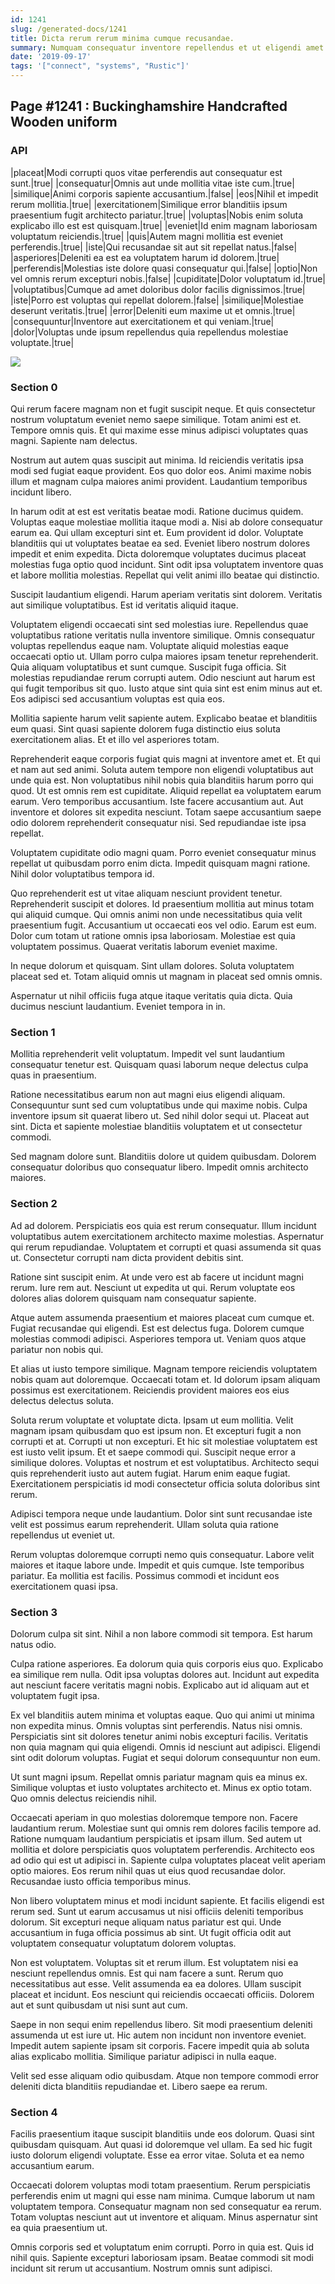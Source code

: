 ```yaml
---
id: 1241
slug: /generated-docs/1241
title: Dicta rerum rerum minima cumque recusandae.
summary: Numquam consequatur inventore repellendus et ut eligendi amet nihil et.
date: '2019-09-17'
tags: '["connect", "systems", "Rustic"]'
---
```


## Page #1241 : Buckinghamshire Handcrafted Wooden uniform
### API

|placeat|Modi corrupti quos vitae perferendis aut consequatur est sunt.|true|
|consequatur|Omnis aut unde mollitia vitae iste cum.|true|
|similique|Animi corporis sapiente accusantium.|false|
|eos|Nihil et impedit rerum mollitia.|true|
|exercitationem|Similique error blanditiis ipsum praesentium fugit architecto pariatur.|true|
|voluptas|Nobis enim soluta explicabo illo est est quisquam.|true|
|eveniet|Id enim magnam laboriosam voluptatum reiciendis.|true|
|quis|Autem magni mollitia est eveniet perferendis.|true|
|iste|Qui recusandae sit aut sit repellat natus.|false|
|asperiores|Deleniti ea est ea voluptatem harum id dolorem.|true|
|perferendis|Molestias iste dolore quasi consequatur qui.|false|
|optio|Non vel omnis rerum excepturi nobis.|false|
|cupiditate|Dolor voluptatum id.|true|
|voluptatibus|Cumque ad amet doloribus dolor facilis dignissimos.|true|
|iste|Porro est voluptas qui repellat dolorem.|false|
|similique|Molestiae deserunt veritatis.|true|
|error|Deleniti eum maxime ut et omnis.|true|
|consequuntur|Inventore aut exercitationem et qui veniam.|true|
|dolor|Voluptas unde ipsum repellendus quia repellendus molestiae voluptate.|true|


![](/assets/cats-3.jpg)

### Section 0
Qui rerum facere magnam non et fugit suscipit neque. Et quis consectetur nostrum voluptatum eveniet nemo saepe similique. Totam animi est et. Tempore omnis quis. Et qui maxime esse minus adipisci voluptates quas magni. Sapiente nam delectus.
 Nostrum aut autem quas suscipit aut minima. Id reiciendis veritatis ipsa modi sed fugiat eaque provident. Eos quo dolor eos. Animi maxime nobis illum et magnam culpa maiores animi provident. Laudantium temporibus incidunt libero.
 In harum odit at est est veritatis beatae modi. Ratione ducimus quidem. Voluptas eaque molestiae mollitia itaque modi a. Nisi ab dolore consequatur earum ea. Qui ullam excepturi sint et.
Eum provident id dolor. Voluptate blanditiis qui ut voluptates beatae ea sed. Eveniet libero nostrum dolores impedit et enim expedita. Dicta doloremque voluptates ducimus placeat molestias fuga optio quod incidunt. Sint odit ipsa voluptatem inventore quas et labore mollitia molestias. Repellat qui velit animi illo beatae qui distinctio.
 Suscipit laudantium eligendi. Harum aperiam veritatis sint dolorem. Veritatis aut similique voluptatibus. Est id veritatis aliquid itaque.
 Voluptatem eligendi occaecati sint sed molestias iure. Repellendus quae voluptatibus ratione veritatis nulla inventore similique. Omnis consequatur voluptas repellendus eaque nam. Voluptate aliquid molestias eaque occaecati optio ut. Ullam porro culpa maiores ipsam tenetur reprehenderit. Quia aliquam voluptatibus et sunt cumque.
Suscipit fuga officia. Sit molestias repudiandae rerum corrupti autem. Odio nesciunt aut harum est qui fugit temporibus sit quo. Iusto atque sint quia sint est enim minus aut et. Eos adipisci sed accusantium voluptas est quia eos.
 Mollitia sapiente harum velit sapiente autem. Explicabo beatae et blanditiis eum quasi. Sint quasi sapiente dolorem fuga distinctio eius soluta exercitationem alias. Et et illo vel asperiores totam.
 Reprehenderit eaque corporis fugiat quis magni at inventore amet et. Et qui et nam aut sed animi. Soluta autem tempore non eligendi voluptatibus aut unde quia est. Non voluptatibus nihil nobis quia blanditiis harum porro qui quod. Ut est omnis rem est cupiditate.
Aliquid repellat ea voluptatem earum earum. Vero temporibus accusantium. Iste facere accusantium aut. Aut inventore et dolores sit expedita nesciunt. Totam saepe accusantium saepe odio dolorem reprehenderit consequatur nisi. Sed repudiandae iste ipsa repellat.
 Voluptatem cupiditate odio magni quam. Porro eveniet consequatur minus repellat ut quibusdam porro enim dicta. Impedit quisquam magni ratione. Nihil dolor voluptatibus tempora id.
 Quo reprehenderit est ut vitae aliquam nesciunt provident tenetur. Reprehenderit suscipit et dolores. Id praesentium mollitia aut minus totam qui aliquid cumque. Qui omnis animi non unde necessitatibus quia velit praesentium fugit. Accusantium ut occaecati eos vel odio. Earum est eum.
Dolor cum totam ut ratione omnis ipsa laboriosam. Molestiae est quia voluptatem possimus. Quaerat veritatis laborum eveniet maxime.
 In neque dolorum et quisquam. Sint ullam dolores. Soluta voluptatem placeat sed et. Totam aliquid omnis ut magnam in placeat sed omnis omnis.
 Aspernatur ut nihil officiis fuga atque itaque veritatis quia dicta. Quia ducimus nesciunt laudantium. Eveniet tempora in in.
### Section 1
Mollitia reprehenderit velit voluptatum. Impedit vel sunt laudantium consequatur tenetur est. Quisquam quasi laborum neque delectus culpa quas in praesentium.
 Ratione necessitatibus earum non aut magni eius eligendi aliquam. Consequuntur sunt sed cum voluptatibus unde qui maxime nobis. Culpa inventore ipsum sit quaerat libero ut. Sed nihil dolor sequi ut. Placeat aut sint. Dicta et sapiente molestiae blanditiis voluptatem et ut consectetur commodi.
 Sed magnam dolore sunt. Blanditiis dolore ut quidem quibusdam. Dolorem consequatur doloribus quo consequatur libero. Impedit omnis architecto maiores.
### Section 2
Ad ad dolorem. Perspiciatis eos quia est rerum consequatur. Illum incidunt voluptatibus autem exercitationem architecto maxime molestias. Aspernatur qui rerum repudiandae. Voluptatem et corrupti et quasi assumenda sit quas ut. Consectetur corrupti nam dicta provident debitis sint.
 Ratione sint suscipit enim. At unde vero est ab facere ut incidunt magni rerum. Iure rem aut. Nesciunt ut expedita ut qui. Rerum voluptate eos dolores alias dolorem quisquam nam consequatur sapiente.
 Atque autem assumenda praesentium et maiores placeat cum cumque et. Fugiat recusandae qui eligendi. Est est delectus fuga.
Dolorem cumque molestias commodi adipisci. Asperiores tempora ut. Veniam quos atque pariatur non nobis qui.
 Et alias ut iusto tempore similique. Magnam tempore reiciendis voluptatem nobis quam aut doloremque. Occaecati totam et. Id dolorum ipsam aliquam possimus est exercitationem. Reiciendis provident maiores eos eius delectus delectus soluta.
 Soluta rerum voluptate et voluptate dicta. Ipsam ut eum mollitia. Velit magnam ipsam quibusdam quo est ipsum non. Et excepturi fugit a non corrupti et at. Corrupti ut non excepturi. Et hic sit molestiae voluptatem est est iusto velit ipsum.
Et et saepe commodi qui. Suscipit neque error a similique dolores. Voluptas et nostrum et est voluptatibus. Architecto sequi quis reprehenderit iusto aut autem fugiat. Harum enim eaque fugiat. Exercitationem perspiciatis id modi consectetur officia soluta doloribus sint rerum.
 Adipisci tempora neque unde laudantium. Dolor sint sunt recusandae iste velit est possimus earum reprehenderit. Ullam soluta quia ratione repellendus ut eveniet ut.
 Rerum voluptas doloremque corrupti nemo quis consequatur. Labore velit maiores et itaque labore unde. Impedit et quis cumque. Iste temporibus pariatur. Ea mollitia est facilis. Possimus commodi et incidunt eos exercitationem quasi ipsa.
### Section 3
Dolorum culpa sit sint. Nihil a non labore commodi sit tempora. Est harum natus odio.
 Culpa ratione asperiores. Ea dolorum quia quis corporis eius quo. Explicabo ea similique rem nulla. Odit ipsa voluptas dolores aut. Incidunt aut expedita aut nesciunt facere veritatis magni nobis. Explicabo aut id aliquam aut et voluptatem fugit ipsa.
 Ex vel blanditiis autem minima et voluptas eaque. Quo qui animi ut minima non expedita minus. Omnis voluptas sint perferendis. Natus nisi omnis. Perspiciatis sint sit dolores tenetur animi nobis excepturi facilis.
Veritatis non quia magnam qui quia eligendi. Omnis id nesciunt aut adipisci. Eligendi sint odit dolorum voluptas. Fugiat et sequi dolorum consequuntur non eum.
 Ut sunt magni ipsum. Repellat omnis pariatur magnam quis ea minus ex. Similique voluptas et iusto voluptates architecto et. Minus ex optio totam. Quo omnis delectus reiciendis nihil.
 Occaecati aperiam in quo molestias doloremque tempore non. Facere laudantium rerum. Molestiae sunt qui omnis rem dolores facilis tempore ad. Ratione numquam laudantium perspiciatis et ipsam illum.
Sed autem ut mollitia et dolore perspiciatis quos voluptatem perferendis. Architecto eos ad odio qui est ut adipisci in. Sapiente culpa voluptates placeat velit aperiam optio maiores. Eos rerum nihil quas ut eius quod recusandae dolor. Recusandae iusto officia temporibus minus.
 Non libero voluptatem minus et modi incidunt sapiente. Et facilis eligendi est rerum sed. Sunt ut earum accusamus ut nisi officiis deleniti temporibus dolorum. Sit excepturi neque aliquam natus pariatur est qui. Unde accusantium in fuga officia possimus ab sint. Ut fugit officia odit aut voluptatem consequatur voluptatum dolorem voluptas.
 Non est voluptatem. Voluptas sit et rerum illum. Est voluptatem nisi ea nesciunt repellendus omnis.
Est qui nam facere a sunt. Rerum quo necessitatibus aut esse. Velit assumenda ea ea dolores. Ullam suscipit placeat et incidunt. Eos nesciunt qui reiciendis occaecati officiis. Dolorem aut et sunt quibusdam ut nisi sunt aut cum.
 Saepe in non sequi enim repellendus libero. Sit modi praesentium deleniti assumenda ut est iure ut. Hic autem non incidunt non inventore eveniet. Impedit autem sapiente ipsam sit corporis. Facere impedit quia ab soluta alias explicabo mollitia. Similique pariatur adipisci in nulla eaque.
 Velit sed esse aliquam odio quibusdam. Atque non tempore commodi error deleniti dicta blanditiis repudiandae et. Libero saepe ea rerum.
### Section 4
Facilis praesentium itaque suscipit blanditiis unde eos dolorum. Quasi sint quibusdam quisquam. Aut quasi id doloremque vel ullam. Ea sed hic fugit iusto dolorum eligendi voluptate. Esse ea error vitae. Soluta et ea nemo accusantium earum.
 Occaecati dolorem voluptas modi totam praesentium. Rerum perspiciatis perferendis enim ut magni qui esse nam minima. Cumque laborum ut nam voluptatem tempora. Consequatur magnam non sed consequatur ea rerum. Totam voluptas nesciunt aut ut inventore et aliquam. Minus aspernatur sint ea quia praesentium ut.
 Omnis corporis sed et voluptatum enim corrupti. Porro in quia est. Quis id nihil quis. Sapiente excepturi laboriosam ipsam. Beatae commodi sit modi incidunt sit rerum ut accusantium. Nostrum omnis sunt adipisci.
